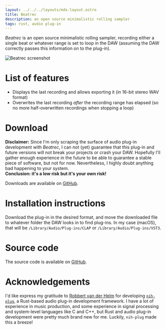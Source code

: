 ```yaml
---
layout: ../../../layouts/mdx-layout.astro
title: Beatrec
description: an open source minimalistic rolling sampler
tags: rust, audio plug-in
---
```



<i>Beatrec</i> is an open source minimalistic rolling sampler, recording either a
single beat or whatever range is set to loop in the DAW (assuming the DAW correctly
passes this information on to the plug-in).

<Image src={beatrecScreenshot} alt="Beatrec screenshot" />

# List of features

- Displays the last recording and allows exporting it (in 16-bit stereo WAV format)
- Overwrites the last recording <i>after</i> the recording range has elapsed (so no more half-overwritten recordings when stopping a loop)

# Download

<Alert>
  <b>Disclaimer:</b> Since I'm only scraping the surface of audio plug-in
  development with <i>Beatrec</i>, I can not (yet) guarantee that this plug-in
  and future versions will not break your projects or crash your DAW. Hopefully
  I'll gather enough experience in the future to be able to guarantee a stable
  piece of software, but not for now. Nevertheless, I highly doubt anything bad
  happening to your system.
  <br />
  <b>Conclusion: it's a low risk but it's your own risk!</b>
</Alert>

<br />

Downloads are available on [GitHub](https://github.com/tphbrok/beatrec/releases/latest).

# Installation instructions

Download the plug-in in the desired format, and move the downloaded file to whatever folder the DAW looks in to find plug-ins. In my case (macOS), that will be `/Library/Audio/Plug-ins/CLAP` or `/Library/Audio/Plug-ins/VST3`.

# Source code

The source code is available on [GitHub](https://github.com/tphbrok/beatrec.git).

# Acknowledgements

I'd like express my gratitude to [Robbert van der Helm](https://github.com/robbert-vdh) for developing [`nih-plug`](https://github.com/robbert-vdh/nih-plug), a Rust-based audio plug-in development framework. I have a lot of experience in music production, and some experience in signal processing and system-level languages like C and C++, but Rust and audio plug-in development were pretty much brand new for me. Luckily, `nih-plug` made this a breeze!
